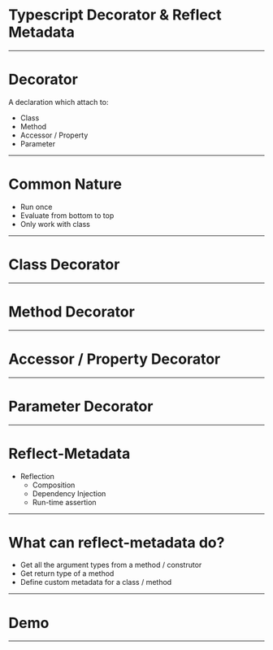 # Typescript Decorator & Reflect Metadata

---

# Decorator

A declaration which attach to:

- Class
- Method
- Accessor / Property
- Parameter

---

# Common Nature

- Run once
- Evaluate from bottom to top
- Only work with class

---

# Class Decorator

---

# Method Decorator

---

# Accessor / Property Decorator

---

# Parameter Decorator

---

# Reflect-Metadata

- Reflection
  - Composition
  - Dependency Injection
  - Run-time assertion

---

# What can reflect-metadata do?

- Get all the argument types from a method / construtor
- Get return type of a method
- Define custom metadata for a class / method

---

# Demo

---
